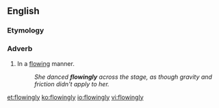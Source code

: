 ==English==

===Etymology===
{{suffix|en|flowing|ly}}

===Adverb===
{{en-adv}}

# In a [[flowing]] manner.
#: ''She danced '''flowingly''' across the stage, as though gravity and friction didn't apply to her.''

[[et:flowingly]]
[[ko:flowingly]]
[[io:flowingly]]
[[vi:flowingly]]